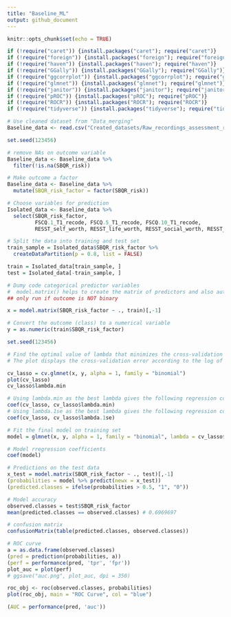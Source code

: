 ```yaml
---
title: "Baseline_ML"
output: github_document
---
```


```r
knitr::opts_chunk$set(echo = TRUE)

if (!require("caret")) {install.packages("caret"); require("caret")}
if (!require("foreign")) {install.packages("foreign"); require("foreign")}
if (!require("haven")) {install.packages("haven"); require("haven")}
if (!require("GGally")) {install.packages("GGally"); require("GGally")}
if (!require("ggcorrplot")) {install.packages("ggcorrplot"); require("ggcorrplot")}
if (!require("glmnet")) {install.packages("glmnet"); require("glmnet")}
if (!require("janitor")) {install.packages("janitor"); require("janitor")}
if (!require("pROC")) {install.packages("pROC"); require("pROC")} 
if (!require("ROCR")) {install.packages("ROCR"); require("ROCR")} 
if (!require("tidyverse")) {install.packages("tidyverse"); require("tidyverse")} 
```

```r
# Use cleaned dataset from "Data_merging"
Baseline_data <- read.csv("Created_datasets/Raw_recordings_assessment_recoded_data_2024-07-07.csv")
```

```r

set.seed(123456)

# remove NAs on outcome variable
Baseline_data <- Baseline_data %>%
  filter(!is.na(SBQR_risk))

# Make outcome a factor
Baseline_data <- Baseline_data %>%
  mutate(SBQR_risk_factor = factor(SBQR_risk))

# Choose variables for prediction
Isolated_data <- Baseline_data %>%
  select(SBQR_risk_factor, 
         FSCQ.1_T1_recode, FSCQ.5_T1_recode, FSCQ.10_T1_recode,
         RESST_self_worth, RESST_life_worth, RESST_social_worth, RESST_self_understanding)

# Split the data into training and test set
train_sample = Isolated_data$SBQR_risk_factor %>% 
  createDataPartition(p = 0.8, list = FALSE)

train = Isolated_data[train_sample, ]
test = Isolated_data[-train_sample, ]

# Dumy code categorical predictor variables
#  model.matrix() helps to create the matrix of predictors and also automatically converts categorical predictors to appropriate dummy variables, which is required for the glmnet() function. 
## only run if outcome is NOT binary

x = model.matrix(SBQR_risk_factor ~ ., train)[,-1]

# Convert the outcome (class) to a numerical variable
y = as.numeric(train$SBQR_risk_factor)
```

```r
set.seed(123456) 

# Find the optimal value of lambda that minimizes the cross-validation error
# The plot displays the cross-validation error according to the log of lambda. The left dashed vertical line shows that the log of the optimal value of lambda, which is the one that minimizes the prediction error. This lambda value will give the most accurate model

cv_lasso = cv.glmnet(x, y, alpha = 1, family = "binomial")
plot(cv_lasso)
cv_lasso$lambda.min 

# Using lambda.min as the best lambda gives the following regression coefficients
coef(cv_lasso, cv_lasso$lambda.min)
# Using lambda.1se as the best lambda gives the following regression coefficients
coef(cv_lasso, cv_lasso$lambda.1se)

# Fit the final model on training set
model = glmnet(x, y, alpha = 1, family = "binomial", lambda = cv_lasso$lambda.min) # Setting lambda = lambda.1se produces a simpler model compared to lambda.min, but the model might be less accurate than the model fit with lambda.min.

# Model rregression coefficients
coef(model)

# Predictions on the test data
x_test = model.matrix(SBQR_risk_factor ~ ., test)[,-1]
(probabilities = model %>% predict(newx = x_test))
(predicted.classes = ifelse(probabilities > 0.5, "1", "0"))

# Model accuracy
observed.classes = test$SBQR_risk_factor
mean(predicted.classes == observed.classes) # 0.6969697
```

```r
# confusion matrix
confusionMatrix(table(predicted.classes, observed.classes))

# ROC curve
a = as.data.frame(observed.classes)
(pred = prediction(probabilities, a))
(perf = performance(pred, 'tpr', 'fpr'))
plot_auc = plot(perf)
# ggsave("auc.png", plot_auc, dpi = 350)

roc_obj <- roc(observed.classes, probabilities)
plot(roc_obj, main = "ROC Curve", col = "blue")

(AUC = performance(pred, 'auc'))
```